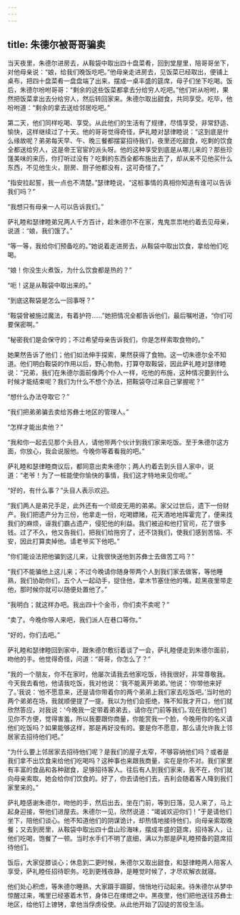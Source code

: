 ```yaml
---
---
---
```

title: 朱德尔被哥哥骗卖
---




当天夜里，朱德尔进房去，从鞍袋中取出四十盘菜肴，回到堂屋里，陪哥哥坐下，对他母亲说：“娘，给我们晚饭吃吧。”他母亲走进房去，见饭菜已经取出，便铺上桌布，把四十盘菜肴一盘盘端了出来，摆成一桌丰盛的筵席，母子们坐下吃喝。饭后，朱德尔吩咐哥哥：“剩余的这些饭菜都拿去分给穷人吃吧。”他们听从吩咐，果然把饭菜拿出去分给穷人，然后转回家来。朱德尔取出甜食，共同享受。吃毕，他吩咐道：“剩余的拿去送给邻居吃吧。”

第二天，他们同样吃喝、享受。从此他们的生活有了规律，尽情享受，非常舒适、愉快，这样继续过了十天。他的哥哥觉得奇怪，萨礼睦对瑟律睦说：“这到底是什么缘故呢？弟弟每天早、午、晚三餐都摆宴招待我们，夜里还吃甜食，吃剩的饮食全都送给穷人，这是帝王官宦的派头呀。他的这种享受到底是从哪儿来的？那些珍馐美味的来历，你打听过没有？吃剩的东西全都布施出去了，却从来不见他买什么东西，不见他生火，厨房、厨子他都没有，这可奇怪了。”

“指安拉起誓，我一点也不清楚。”瑟律睦说，“这桩事情的真相你知道有谁可以告诉我们吗？”

“我想只有母亲一人可以告诉我们。”

萨礼睦和瑟律睦弟兄两人千方百计，趁朱德尔不在家，鬼鬼祟祟地约着去见母亲，说道：“娘，我们饿了。”

“等一等，我给你们预备吃的。”她说着走进房去，从鞍袋中取出饮食，拿给他们吃喝。

“娘！你没生火煮饭，为什么饮食都是热的？”

“呃！这是从鞍袋中取出来的。”

“到底这鞍袋是怎么一回事呀？”

“鞍袋曾被施过魔法，有着护符……”她把情况全都告诉他们，最后嘱咐道，“你们可要保密啊。”

“秘密我们是会保守的；不过希望母亲告诉我们，你是怎样索取食物的。”

她果然告诉了他们；他们如法伸手探索，果然获得了食物。这一切朱德尔全不知道。他们明白鞍袋的作用以后，野心勃勃，打算夺取鞍袋，因此萨礼睦对瑟律睦说：“兄弟，我们在朱德尔面前像两个仆人一样，吃他的布施，这种情况要到什么时候才能结束呢？我们为什么不想个办法，把鞍袋夺过来自己掌握呢？”

“想什么办法夺取它？”

“我们把弟弟骗去卖给苏彝士地区的管理人。”

“怎样才能出卖他？”

“我和你一起去见那个头目人，请他带两个伙计到我们家来吃饭。至于朱德尔这方面，你放心，我会说服他。今晚你等着看我的吧。”

萨礼睦和瑟律睦商议后，都同意出卖朱德尔；两人约着去到头目人家中，说道：“老爷！为了一桩能使你愉快的事情，我们这才特地来见你呢。”

“好的，有什么事？”头目人表示欢迎。

“我们两人是弟兄手足，此外还有一个顽皮无用的弟弟。家父过世后，遗下一份财产。我们把遗产分为三份，他拿走一份，吃喝嫖赌，花天酒地地挥霍完了，便来找我们的麻烦，诬我们霸占遗产，侵犯他的利益。我们被迫和他打官司，花了很多钱。过了不久，他又告我们，把我们给拖穷了，还不饶我们，使我们感到苦恼、不安，因此打算卖掉他。请老爷买下他吧。”

“你们能设法把他骗到这儿来，让我很快送他到苏彝士去做苦工吗？”

“我们不能骗他上这儿来；不过今晚请你随身带两个人到我们家去做客，等他睡熟，我们协助你们，五个人一起动手，捉住他，拿木节塞住他的嘴，趁黑夜里带走他，那时候你就可以随便处置他了。”

“我明白；就这样办吧。我出四十个金币，你们卖不卖呢？”

“卖了。今晚你带人来吧，我们派人在巷口等你。”

“好的，你们去吧。”

萨礼睦和瑟律睦回到家中，跟朱德尔敷衍着谈了一会，萨礼睦便走到朱德尔面前，吻他的手。他觉得奇怪，问道：“哥哥，你怎么了？”

“我的一个朋友，你不在家时，他屡次请我去他家吃饭，待我很好，非常尊敬我。今天我去看他，他请我吃饭，我对他说：‘我不能离开弟弟。’他说：‘你带他来好了。’我说：‘他不愿意来，还是请你带着你的两个弟弟上我们家去吃饭吧。’当时他的两个弟弟在场，我就顺便提了一提。我以为他们会拒绝，殊不知我才开口，他们就欣然答应，对我说：‘今晚我一定带着弟弟去，请你在门前等我们。’现在我怕他们见你不方便，觉得害羞，所以我要跟你商量，你能赏我一个脸，今晚用你的名义请他们吃饭吗？如果能够这样，那是再好没有的。要是你不愿意，那么请允许我上邻居家去招待他们吧。”

“为什么要上邻居家去招待他们呢？是我们的屋子太窄，不够容纳他们吗？或者是我们拿不出饮食来给他们吃喝吗？这种事也来跟我商量，实在是你不对。我们家里有丰富的食品和各种甜食，足够招待客人。往后有人到我们家来，我不在，你们就向母亲索取，她会给你们饮食的。好了，你去请他们去，吉利会随着客人降到我们家里来的。”

萨礼睦感谢朱德尔，吻他的手，然后出去，坐在门前，等到日落，见人来了，马上起身迎接，带他们进屋去。朱德尔一见，欣然说道：“竭诚欢迎你们！”于是请他们坐下，陪他们谈心。他不知道他们的阴谋诡计，却热情地接待他们，向母亲索取晚餐；又去到房里，从鞍袋中取出四十盘山珍海味，摆成丰盛的筵席，招待客人，让他们吃喝，饱餐了一顿。当时水手们不明了底细，满以为那是萨礼睦预备的筵席招待他们。

饭后，大家促膝谈心；休息到二更时候，朱德尔又取出甜食，和瑟律睦两人陪客人享受，萨礼睦任招待职务。吃到更残夜静，是睡觉时候了，才尽欢解衣就寝。

他们处心积虑，等朱德尔睡熟，大家蹑手蹑脚，悄悄地行动起来。待朱德尔从梦中惊醒过来，嘴里已经塞着木节，身体已在缧绁之中。黑夜里，他们把他送往苏彝士地区，给他钉上镣铐，拿他当俘虏役使。从此他开始了囚徒的苦役生活。